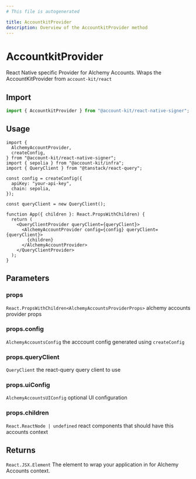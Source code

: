 ```yaml
---
# This file is autogenerated

title: AccountkitProvider
description: Overview of the AccountkitProvider method
---
```


# AccountkitProvider

React Native specific Provider for Alchemy Accounts.
Wraps the AccountKitProvider from `account-kit/react`

## Import

```ts
import { AccountkitProvider } from "@account-kit/react-native-signer";
```

## Usage

```tsx
import {
  AlchemyAccountProvider,
  createConfig,
} from "@account-kit/react-native-signer";
import { sepolia } from "@account-kit/infra";
import { QueryClient } from "@tanstack/react-query";

const config = createConfig({
  apiKey: "your-api-key",
  chain: sepolia,
});

const queryClient = new QueryClient();

function App({ children }: React.PropsWithChildren) {
  return (
    <QueryClientProvider queryClient={queryClient}>
      <AlchemyAccountProvider config={config} queryClient={queryClient}>
        {children}
      </AlchemyAccountProvider>
    </QueryClientProvider>
  );
}
```

## Parameters

### props

`React.PropsWithChildren<AlchemyAccountsProviderProps>`
alchemy accounts provider props

### props.config

`AlchemyAccountsConfig`
the acccount config generated using `createConfig`

### props.queryClient

`QueryClient`
the react-query query client to use

### props.uiConfig

`AlchemyAccountsUIConfig`
optional UI configuration

### props.children

`React.ReactNode | undefined`
react components that should have this accounts context

## Returns

`React.JSX.Element`
The element to wrap your application in for Alchemy Accounts context.
